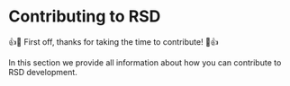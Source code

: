
# Contributing to RSD

:+1::tada: First off, thanks for taking the time to contribute! :tada::+1:

In this section we provide all information about how you can contribute to RSD development.

<DocCardList />



